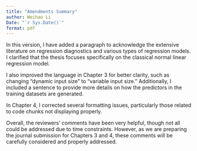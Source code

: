 ```yaml
---
title: "Amendments Summary"
author: Weihao Li
Date: "`r Sys.Date()`"
format: pdf
---
```


In this version, I have added a paragraph to acknowledge the extensive literature on regression diagnostics and various types of regression models. I clarified that the thesis focuses specifically on the classical normal linear regression model.

I also improved the language in Chapter 3 for better clarity, such as changing "dynamic input size" to "variable input size." Additionally, I included a sentence to provide more details on how the predictors in the training datasets are generated.

In Chapter 4, I corrected several formatting issues, particularly those related to code chunks not displaying properly.

Overall, the reviewers' comments have been very helpful, though not all could be addressed due to time constraints. However, as we are preparing the journal submission for Chapters 3 and 4, these comments will be carefully considered and properly addressed.
